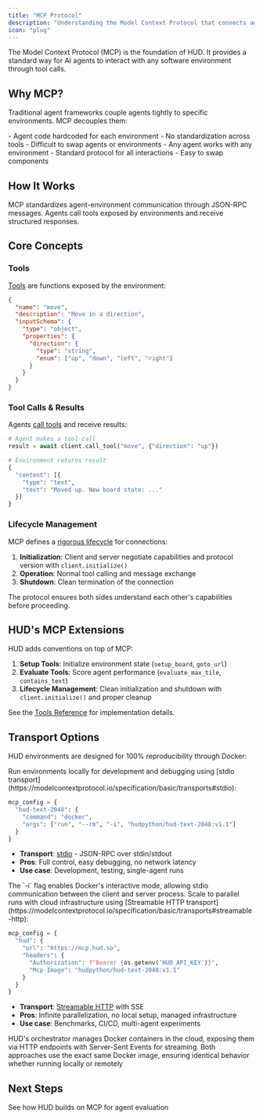 ```yaml
---
title: "MCP Protocol"
description: "Understanding the Model Context Protocol that connects agents to environments"
icon: "plug"
---
```


The Model Context Protocol (MCP) is the foundation of HUD. It provides a standard way for AI agents to interact with any software environment through tool calls.

## Why MCP?

Traditional agent frameworks couple agents tightly to specific environments. MCP decouples them:

<CardGroup cols={2}>
<Card title="Without MCP" icon="x">
  - Agent code hardcoded for each environment
  - No standardization across tools
  - Difficult to swap agents or environments
</Card>

<Card title="With MCP" icon="check">
  - Any agent works with any environment
  - Standard protocol for all interactions
  - Easy to swap components
</Card>
</CardGroup>

## How It Works

MCP standardizes agent-environment communication through JSON-RPC messages. Agents call tools exposed by environments and receive structured responses.

## Core Concepts

### Tools

[Tools](https://modelcontextprotocol.io/specification/server/tools) are functions exposed by the environment:

```json
{
  "name": "move",
  "description": "Move in a direction",
  "inputSchema": {
    "type": "object",
    "properties": {
      "direction": {
        "type": "string",
        "enum": ["up", "down", "left", "right"]
      }
    }
  }
}
```

### Tool Calls & Results

Agents [call tools](https://modelcontextprotocol.io/specification/server/tools#calling-tools) and receive results:

```python
# Agent makes a tool call
result = await client.call_tool("move", {"direction": "up"})

# Environment returns result
{
  "content": [{
    "type": "text",
    "text": "Moved up. New board state: ..."
  }]
}
```

### Lifecycle Management

MCP defines a [rigorous lifecycle](https://modelcontextprotocol.io/specification/basic/lifecycle) for connections:

1. **Initialization**: Client and server negotiate capabilities and protocol version with `client.initialize()`
2. **Operation**: Normal tool calling and message exchange
3. **Shutdown**: Clean termination of the connection

The protocol ensures both sides understand each other's capabilities before proceeding.





## HUD's MCP Extensions

HUD adds conventions on top of MCP:

1. **Setup Tools**: Initialize environment state (`setup_board`, `goto_url`)
2. **Evaluate Tools**: Score agent performance (`evaluate_max_tile`, `contains_text`)
3. **Lifecycle Management**: Clean initialization and shutdown with `client.initialize()` and proper cleanup

See the [Tools Reference](/reference/tools) for implementation details.

## Transport Options

HUD environments are designed for 100% reproducibility through Docker:

<Tabs>
<Tab title="Local Docker Build">
Run environments locally for development and debugging using [stdio transport](https://modelcontextprotocol.io/specification/basic/transports#stdio):

```python
mcp_config = {
  "hud-text-2048": {
    "command": "docker",
    "args": ["run", "--rm", "-i", "hudpython/hud-text-2048:v1.1"]
  }
}
```

- **Transport**: [stdio](https://modelcontextprotocol.io/specification/basic/transports#stdio) - JSON-RPC over stdin/stdout
- **Pros**: Full control, easy debugging, no network latency
- **Use case**: Development, testing, single-agent runs

<Info>
The `-i` flag enables Docker's interactive mode, allowing stdio communication between the client and server process.
</Info>
</Tab>

<Tab title="Remote Docker Launch">
Scale to parallel runs with cloud infrastructure using [Streamable HTTP transport](https://modelcontextprotocol.io/specification/basic/transports#streamable-http):

```python
mcp_config = {
  "hud": {
    "url": "https://mcp.hud.so",
    "headers": {
      "Authorization": f"Bearer {os.getenv('HUD_API_KEY')}",
      "Mcp-Image": "hudpython/hud-text-2048:v1.1"
    }
  }
}
```

- **Transport**: [Streamable HTTP](https://modelcontextprotocol.io/specification/basic/transports#streamable-http) with SSE
- **Pros**: Infinite parallelization, no local setup, managed infrastructure
- **Use case**: Benchmarks, CI/CD, multi-agent experiments

<Info>
HUD's orchestrator manages Docker containers in the cloud, exposing them via HTTP endpoints with Server-Sent Events for streaming.
</Info>
</Tab>
</Tabs>

<Check>
Both approaches use the exact same Docker image, ensuring identical behavior whether running locally or remotely
</Check>

## Next Steps

<Card title="Architecture" icon="sitemap" href="/core-concepts/architecture">
  See how HUD builds on MCP for agent evaluation
</Card>

